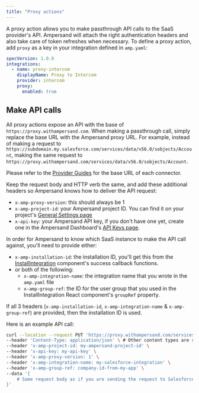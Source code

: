 ```yaml
---
title: "Proxy actions"
---
```


A proxy action allows you to make passthrough API calls to the SaaS provider's API. Ampersand will attach the right authentication headers and also take care of token refreshes when necessary. To define a proxy action, add `proxy` as a key in your integration defined in `amp.yaml`:

```YAML YAML
specVersion: 1.0.0
integrations: 
  - name: proxy-intercom
    displayName: Proxy to Intercom
    provider: intercom
    proxy:
      enabled: true
```

## Make API calls

All proxy actions expose an API with the base of `https://proxy.withampersand.com`. When making a passthrough call, simply replace the base URL with the Ampersand proxy URL. For example, instead of making a request to `https://subdomain.my.salesforce.com/services/data/v56.0/sobjects/Account`, making the same request to `https://proxy.withampersand.com/services/data/v56.0/sobjects/Account`.

Please refer to the [Provider Guides](/provider-guides) for the base URL of each connector.

Keep the request body and HTTP verb the same, and add these additional headers so Ampersand knows how to deliver the API request:

* `x-amp-proxy-version`: this should always be 1
* `x-amp-project-id`: your Ampersand project ID. You can find it on your project's [General Settings page](https://dashboard.withampersand.com/projects/_/settings)
* `x-api-key`: your Ampersand API key, if you don't have one yet, create one in the Ampersand Dashboard's [API Keys page](https://dashboard.withampersand.com/projects/_/api-keys).

In order for Ampersand to know which SaaS instance to make the API call against, you'll need to provide either:

* `x-amp-installation-id`: the installation ID, you'll get this from the [InstallIntegration](/embeddable-ui-components#install-integration) component's success callback functions.
* or both of the following:  
   * `x-amp-integration-name`: the integration name that you wrote in the `amp.yaml` file  
   * `x-amp-group-ref`: the ID for the user group that you used in the InstallIntegration React component's `groupRef` property.

If all 3 headers (`x-amp-installation-id`, `x-amp-integration-name` & `x-amp-group-ref`) are provided, then the installation ID is used.

Here is an example API call:

```bash
curl --location --request PUT 'https://proxy.withampersand.com/services/data/v56.0/sobjects/Account' \
--header 'Content-Type: application/json' \ # Other content types are supported
--header 'x-amp-project-id: my-ampersand-project-id' \
--header 'x-api-key: my-api-key' \
--header 'x-amp-proxy-version: 1' \
--header 'x-amp-integration-name: my-salesforce-integration' \
--header 'x-amp-group-ref: company-id-from-my-app' \
--data '{
    # Same request body as if you are sending the request to Salesforce
}'
```
